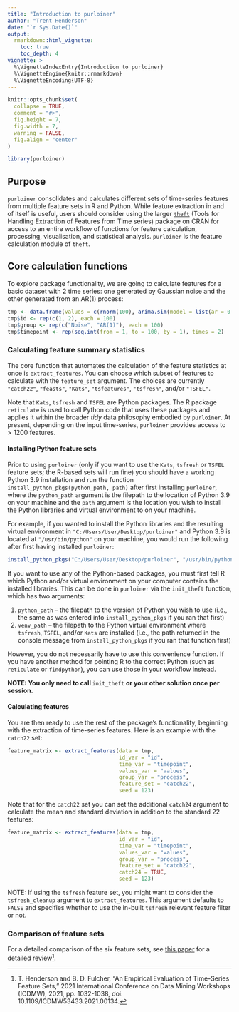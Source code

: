 ```yaml
---
title: "Introduction to purloiner"
author: "Trent Henderson"
date: "`r Sys.Date()`"
output:
  rmarkdown::html_vignette:
    toc: true
    toc_depth: 4
vignette: >
  %\VignetteIndexEntry{Introduction to purloiner}
  %\VignetteEngine{knitr::rmarkdown}
  %\VignetteEncoding{UTF-8}
---
```


```r
knitr::opts_chunk$set(
  collapse = TRUE,
  comment = "#>",
  fig.height = 7,
  fig.width = 7,
  warning = FALSE,
  fig.align = "center"
)
```

```r
library(purloiner)
```

## Purpose

`purloiner` consolidates and calculates different sets of time-series features from multiple feature sets in R and Python. While feature extraction in and of itself is useful, users should consider using the larger [`theft`](https://github.com/hendersontrent/theft/tree/main) (Tools for Handling Extraction of Features from Time series) package on CRAN for access to an entire workflow of functions for feature calculation, processing, visualisation, and statistical analysis. `purloiner` is the feature calculation module of `theft`.

## Core calculation functions

To explore package functionality, we are going to calculate features for a basic dataset with 2 time series: one generated by Gaussian noise and the other generated from an AR(1) process:

```r
tmp <- data.frame(values = c(rnorm(100), arima.sim(model = list(ar = 0.8), n = 100)))
tmp$id <- rep(c(1, 2), each = 100)
tmp$group <- rep(c("Noise", "AR(1)"), each = 100)
tmp$timepoint <- rep(seq.int(from = 1, to = 100, by = 1), times = 2)
```

### Calculating feature summary statistics

The core function that automates the calculation of the feature statistics at once is `extract_features`. You can choose which subset of features to calculate with the `feature_set` argument. The choices are currently `"catch22"`, `"feasts"`, `"Kats"`, `"tsfeatures"`, `"tsfresh"`, and/or `"TSFEL"`.

Note that `Kats`, `tsfresh` and `TSFEL` are Python packages. The R package `reticulate` is used to call Python code that uses these packages and applies it within the broader *tidy* data philosophy embodied by `purloiner`. At present, depending on the input time-series, `purloiner` provides access to $>1200$ features.

#### Installing Python feature sets

Prior to using `purloiner` (only if you want to use the `Kats`, `tsfresh` or `TSFEL` feature sets; the R-based sets will run fine) you should have a working Python 3.9 installation and run the function `install_python_pkgs(python_path, path)` after first installing `purloiner`, where the `python_path` argument is the filepath to the location of Python 3.9 on your machine and the `path` argument is the location you wish to install the Python libraries and virtual environment to on your machine.

For example, if you wanted to install the Python libraries and the resulting virtual environment in `"C:/Users/User/Desktop/purloiner"` and Python 3.9 is located at `"/usr/bin/python"` on your machine, you would run the following after first having installed `purloiner`:

```r
install_python_pkgs("C:/Users/User/Desktop/purloiner", "/usr/bin/python")
```

If you want to use any of the Python-based packages, you must first tell R which Python and/or virtual environment on your computer contains the installed libraries. This can be done in `purloiner` via the `init_theft` function, which has two arguments:

1. `python_path` -- the filepath to the version of Python you wish to use (i.e., the same as was entered into `install_python_pkgs` if you ran that first)
2. `venv_path` -- the filepath to the Python virtual environment where `tsfresh`, `TSFEL`, and/or `Kats` are installed (i.e., the path returned in the console message from `install_python_pkgs` if you ran that function first)

However, you do not necessarily have to use this convenience function. If you have another method for pointing R to the correct Python (such as `reticulate` or `findpython`), you can use those in your workflow instead.

**NOTE: You only need to call ** `init_theft` **or your other solution once per session.**

#### Calculating features

You are then ready to use the rest of the package's functionality, beginning with the extraction of time-series features. Here is an example with the `catch22` set:

```r
feature_matrix <- extract_features(data = tmp,
                                   id_var = "id",
                                   time_var = "timepoint",
                                   values_var = "values",
                                   group_var = "process",
                                   feature_set = "catch22",
                                   seed = 123)
```

Note that for the `catch22` set you can set the additional `catch24` argument to calculate the mean and standard deviation in addition to the standard 22 features:

```r
feature_matrix <- extract_features(data = tmp,
                                   id_var = "id",
                                   time_var = "timepoint",
                                   values_var = "values",
                                   group_var = "process",
                                   feature_set = "catch22",
                                   catch24 = TRUE,
                                   seed = 123)
```

NOTE: If using the `tsfresh` feature set, you might want to consider the `tsfresh_cleanup` argument to `extract_features`. This argument defaults to `FALSE` and specifies whether to use the in-built `tsfresh` relevant feature filter or not.

### Comparison of feature sets

For a detailed comparison of the six feature sets, see [this paper](https://ieeexplore.ieee.org/document/9679937) for a detailed review^[T. Henderson and B. D. Fulcher, "An Empirical Evaluation of Time-Series Feature Sets," 2021 International Conference on Data Mining Workshops (ICDMW), 2021, pp. 1032-1038, doi: 10.1109/ICDMW53433.2021.00134.].
